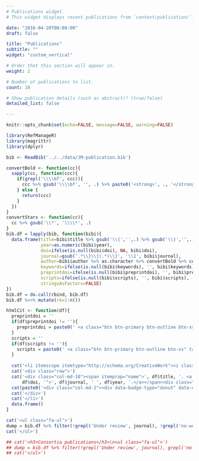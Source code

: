 ```yaml
---
# Publications widget.
# This widget displays recent publications from `content/publication/`.

date: "2016-04-20T00:00:00"
draft: false

title: "Publications"
subtitle: ""
widget: "custom_vertical"

# Order that this section will appear in.
weight: 2

# Number of publications to list.
count: 10

# Show publication details (such as abstract)? (true/false)
detailed_list: false

---
```


```r
knitr::opts_chunk$set(echo=FALSE, message=FALSE, warning=FALSE)
```


```r
library(RefManageR)
library(magrittr)
library(dplyr)

bib <- ReadBib('../../data/JM-publication.bib')

convertBold <- function(cc){
  sapply(cc, function(ccc){
    if(grepl('\\\\bf', ccc)){
      ccc %>% gsub('\\\\bf', '', .) %>% paste0('<strong>', ., '</strong>') %>% return
    } else {
      return(ccc)
    }
  })
}
convertStars <- function(cc){
  cc %>% gsub('\\*', '\\\\*', .)
}
bib.df = lapply(bib, function(bibi){
  data.frame(title=bibi$title %>% gsub('\\{','',.) %>% gsub('\\}','',.),
             year=as.numeric(bibi$year),
             doi=ifelse(is.null(bibi$doi), NA, bibi$doi),
             journal=gsub('.*\\}\\{(.*)\\}', '\\1', bibi$journal),
             author=bibi$author %>% as.character %>% convertBold %>% convertStars %>% paste(collapse=', '),
             keywords=ifelse(is.null(bibi$keywords), '', bibi$keywords),
             preprintdoi=ifelse(is.null(bibi$preprintdoi), '', bibi$preprintdoi),
             scripts=ifelse(is.null(bibi$scripts), '', bibi$scripts),
             stringsAsFactors=FALSE)
})
bib.df = do.call(rbind, bib.df)
bib.df %<>% mutate(rk=1:n())
```

```r
htmlCit <- function(df){
  preprintdoi = ''
  if(df$preprintdoi != ''){
    preprintdoi = paste0(' <a class="btn btn-primary btn-outline btn-xs" target=\"_blank\" href="https://doi.org/', df$preprintdoi, '">Preprint</a>')
  }
  scripts = ''
  if(df$scripts != ''){
    scripts = paste0(' <a class="btn btn-primary btn-outline btn-xs" target=\"_blank\" href="', df$scripts, '">Data/Code</a>')
  }
  
  cat('<li itemscope itemtype="http://schema.org/CreativeWork"><i class="fa-li fa fa-file-text-o" aria-hidden="true"></i>')
  cat('<div class="row">')
  cat('<div class="col-md-10"><span itemprop="name">', df$title, '. <a target=\"_blank\" href="https://doi.org/',
      df$doi, '">', df$journal, ' ', df$year, '.</a></span><div class="authorpub">', df$author, '</div>', preprintdoi, scripts, '</div>', sep='')
  cat(paste0('<div class="col-md-2"><div data-badge-type="donut" data-doi="',df$doi,'" data-hide-no-mentions="true" data-hide-less-than="1" class="altmetric-embed" data-link-target="_blank"></div></div>'))
  cat('</div>')
  cat('</li>')
  data.frame()
}

cat('<ul class="fa-ul">')
dump = bib.df %>% filter(!grepl('Under review', journal), !grepl('no-website', keywords)) %>% group_by(desc(year),rk,title) %>% do(htmlCit(.))
cat('</ul>')

## cat('<h3>Consortia publications</h3>\n<ul class="fa-ul">')
## dump = bib.df %>% filter(!grepl('Under review', journal), grepl('no-website', keywords)) %>% group_by(desc(year),rk,title) %>% do(htmlCit(.))
## cat('</ul>')

```
